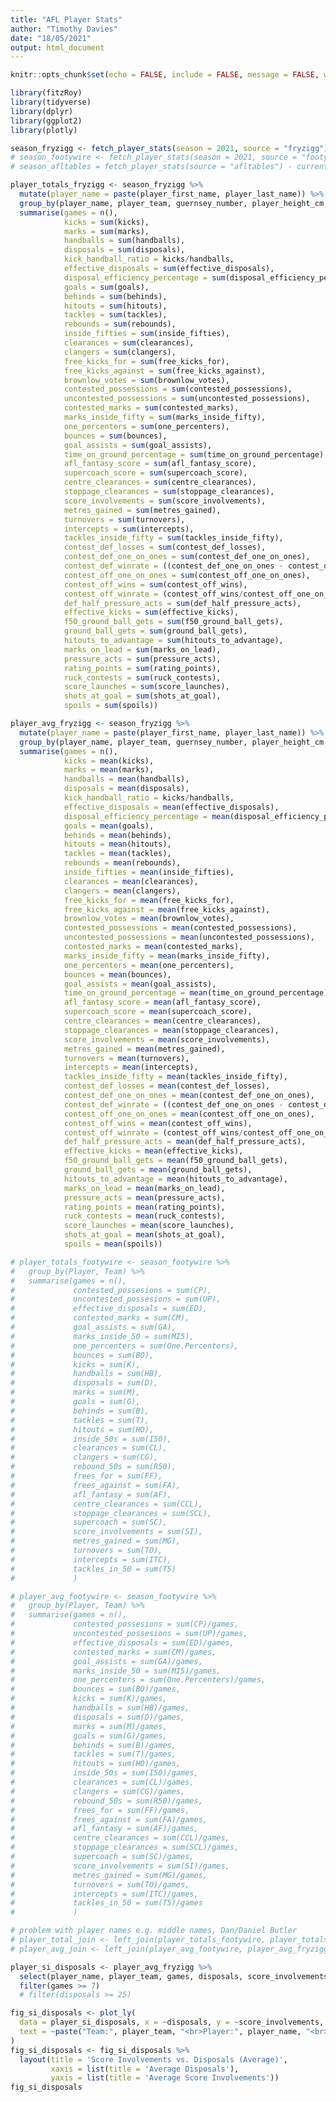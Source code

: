 ```yaml
---
title: "AFL Player Stats"
author: "Timothy Davies"
date: "18/05/2021"
output: html_document
---
```


```r
knitr::opts_chunk$set(echo = FALSE, include = FALSE, message = FALSE, warning = FALSE)
```

```r
library(fitzRoy)
library(tidyverse)
library(dplyr)
library(ggplot2)
library(plotly)
```

```r
season_fryzigg <- fetch_player_stats(season = 2021, source = "fryzigg") # fryzigg does not have SC scores
# season_footywire <- fetch_player_stats(season = 2021, source = "footywire") # currently footywire has SC scores, fryzigg does not
# season_afltables = fetch_player_stats(source = "afltables") - currently has error that is fixed in devtools version of fitzRoy
```

```r
player_totals_fryzigg <- season_fryzigg %>% 
  mutate(player_name = paste(player_first_name, player_last_name)) %>% 
  group_by(player_name, player_team, guernsey_number, player_height_cm, player_weight_kg) %>% 
  summarise(games = n(),
            kicks = sum(kicks),
            marks = sum(marks),
            handballs = sum(handballs),
            disposals = sum(disposals),
            kick_handball_ratio = kicks/handballs,
            effective_disposals = sum(effective_disposals),
            disposal_efficiency_percentage = sum(disposal_efficiency_percentage),
            goals = sum(goals),
            behinds = sum(behinds),
            hitouts = sum(hitouts),
            tackles = sum(tackles),
            rebounds = sum(rebounds),
            inside_fifties = sum(inside_fifties),
            clearances = sum(clearances),
            clangers = sum(clangers),
            free_kicks_for = sum(free_kicks_for),
            free_kicks_against = sum(free_kicks_against),
            brownlow_votes = sum(brownlow_votes),
            contested_possessions = sum(contested_possessions),
            uncontested_possessions = sum(uncontested_possessions),
            contested_marks = sum(contested_marks),
            marks_inside_fifty = sum(marks_inside_fifty),
            one_percenters = sum(one_percenters),
            bounces = sum(bounces),
            goal_assists = sum(goal_assists),
            time_on_ground_percentage = sum(time_on_ground_percentage),
            afl_fantasy_score = sum(afl_fantasy_score),
            supercoach_score = sum(supercoach_score),
            centre_clearances = sum(centre_clearances),
            stoppage_clearances = sum(stoppage_clearances),
            score_involvements = sum(score_involvements),
            metres_gained = sum(metres_gained),
            turnovers = sum(turnovers),
            intercepts = sum(intercepts),
            tackles_inside_fifty = sum(tackles_inside_fifty),
            contest_def_losses = sum(contest_def_losses),
            contest_def_one_on_ones = sum(contest_def_one_on_ones),
            contest_def_winrate = ((contest_def_one_on_ones - contest_def_losses)/contest_def_one_on_ones)*100,
            contest_off_one_on_ones = sum(contest_off_one_on_ones),
            contest_off_wins = sum(contest_off_wins),
            contest_off_winrate = (contest_off_wins/contest_off_one_on_ones)*100,
            def_half_pressure_acts = sum(def_half_pressure_acts),
            effective_kicks = sum(effective_kicks),
            f50_ground_ball_gets = sum(f50_ground_ball_gets),
            ground_ball_gets = sum(ground_ball_gets),
            hitouts_to_advantage = sum(hitouts_to_advantage),
            marks_on_lead = sum(marks_on_lead),
            pressure_acts = sum(pressure_acts),
            rating_points = sum(rating_points),
            ruck_contests = sum(ruck_contests),
            score_launches = sum(score_launches),
            shots_at_goal = sum(shots_at_goal),
            spoils = sum(spoils))
```

```r
player_avg_fryzigg <- season_fryzigg %>% 
  mutate(player_name = paste(player_first_name, player_last_name)) %>% 
  group_by(player_name, player_team, guernsey_number, player_height_cm, player_weight_kg) %>% 
  summarise(games = n(),
            kicks = mean(kicks),
            marks = mean(marks),
            handballs = mean(handballs),
            disposals = mean(disposals),
            kick_handball_ratio = kicks/handballs,
            effective_disposals = mean(effective_disposals),
            disposal_efficiency_percentage = mean(disposal_efficiency_percentage),
            goals = mean(goals),
            behinds = mean(behinds),
            hitouts = mean(hitouts),
            tackles = mean(tackles),
            rebounds = mean(rebounds),
            inside_fifties = mean(inside_fifties),
            clearances = mean(clearances),
            clangers = mean(clangers),
            free_kicks_for = mean(free_kicks_for),
            free_kicks_against = mean(free_kicks_against),
            brownlow_votes = mean(brownlow_votes),
            contested_possessions = mean(contested_possessions),
            uncontested_possessions = mean(uncontested_possessions),
            contested_marks = mean(contested_marks),
            marks_inside_fifty = mean(marks_inside_fifty),
            one_percenters = mean(one_percenters),
            bounces = mean(bounces),
            goal_assists = mean(goal_assists),
            time_on_ground_percentage = mean(time_on_ground_percentage),
            afl_fantasy_score = mean(afl_fantasy_score),
            supercoach_score = mean(supercoach_score),
            centre_clearances = mean(centre_clearances),
            stoppage_clearances = mean(stoppage_clearances),
            score_involvements = mean(score_involvements),
            metres_gained = mean(metres_gained),
            turnovers = mean(turnovers),
            intercepts = mean(intercepts),
            tackles_inside_fifty = mean(tackles_inside_fifty),
            contest_def_losses = mean(contest_def_losses),
            contest_def_one_on_ones = mean(contest_def_one_on_ones),
            contest_def_winrate = ((contest_def_one_on_ones - contest_def_losses)/contest_def_one_on_ones)*100,
            contest_off_one_on_ones = mean(contest_off_one_on_ones),
            contest_off_wins = mean(contest_off_wins),
            contest_off_winrate = (contest_off_wins/contest_off_one_on_ones)*100,
            def_half_pressure_acts = mean(def_half_pressure_acts),
            effective_kicks = mean(effective_kicks),
            f50_ground_ball_gets = mean(f50_ground_ball_gets),
            ground_ball_gets = mean(ground_ball_gets),
            hitouts_to_advantage = mean(hitouts_to_advantage),
            marks_on_lead = mean(marks_on_lead),
            pressure_acts = mean(pressure_acts),
            rating_points = mean(rating_points),
            ruck_contests = mean(ruck_contests),
            score_launches = mean(score_launches),
            shots_at_goal = mean(shots_at_goal),
            spoils = mean(spoils))
```


```r
# player_totals_footywire <- season_footywire %>% 
#   group_by(Player, Team) %>% 
#   summarise(games = n(),
#             contested_possesions = sum(CP),
#             uncontested_possesions = sum(UP),
#             effective_disposals = sum(ED),
#             contested_marks = sum(CM),
#             goal_assists = sum(GA),
#             marks_inside_50 = sum(MI5),
#             one_percenters = sum(One.Percenters),
#             bounces = sum(BO),
#             kicks = sum(K),
#             handballs = sum(HB),
#             disposals = sum(D),
#             marks = sum(M),
#             goals = sum(G),
#             behinds = sum(B),
#             tackles = sum(T),
#             hitouts = sum(HO),
#             inside_50s = sum(I50),
#             clearances = sum(CL),
#             clangers = sum(CG),
#             rebound_50s = sum(R50),
#             frees_for = sum(FF),
#             frees_against = sum(FA),
#             afl_fantasy = sum(AF),
#             centre_clearances = sum(CCL),
#             stoppage_clearances = sum(SCL),
#             supercoach = sum(SC),
#             score_involvements = sum(SI),
#             metres_gained = sum(MG),
#             turnovers = sum(TO),
#             intercepts = sum(ITC),
#             tackles_in_50 = sum(T5)
#             )
```

```r
# player_avg_footywire <- season_footywire %>% 
#   group_by(Player, Team) %>% 
#   summarise(games = n(),
#             contested_possesions = sum(CP)/games,
#             uncontested_possesions = sum(UP)/games,
#             effective_disposals = sum(ED)/games,
#             contested_marks = sum(CM)/games,
#             goal_assists = sum(GA)/games,
#             marks_inside_50 = sum(MI5)/games,
#             one_percenters = sum(One.Percenters)/games,
#             bounces = sum(BO)/games,
#             kicks = sum(K)/games,
#             handballs = sum(HB)/games,
#             disposals = sum(D)/games,
#             marks = sum(M)/games,
#             goals = sum(G)/games,
#             behinds = sum(B)/games,
#             tackles = sum(T)/games,
#             hitouts = sum(HO)/games,
#             inside_50s = sum(I50)/games,
#             clearances = sum(CL)/games,
#             clangers = sum(CG)/games,
#             rebound_50s = sum(R50)/games,
#             frees_for = sum(FF)/games,
#             frees_against = sum(FA)/games,
#             afl_fantasy = sum(AF)/games,
#             centre_clearances = sum(CCL)/games,
#             stoppage_clearances = sum(SCL)/games,
#             supercoach = sum(SC)/games,
#             score_involvements = sum(SI)/games,
#             metres_gained = sum(MG)/games,
#             turnovers = sum(TO)/games,
#             intercepts = sum(ITC)/games,
#             tackles_in_50 = sum(T5)/games
#             )
```


```r
# problem with player names e.g. middle names, Dan/Daniel Butler
# player_total_join <- left_join(player_totals_footywire, player_totals_fryzigg, by = c("Player" = "player_name", "Team" = "player_team"))
# player_avg_join <- left_join(player_avg_footywire, player_avg_fryzigg, by = c("Player" = "player_name", "Team" = "player_team"))
```


```r
player_si_disposals <- player_avg_fryzigg %>% 
  select(player_name, player_team, games, disposals, score_involvements, goal_assists, clearances) %>% 
  filter(games >= 7)
  # filter(disposals >= 25)

fig_si_disposals <- plot_ly(
  data = player_si_disposals, x = ~disposals, y = ~score_involvements, color = ~clearances,
  text = ~paste("Team:", player_team, "<br>Player:", player_name, "<br>SI:", round(score_involvements, 1), "<br>D:", round(disposals, 1))
)
fig_si_disposals <- fig_si_disposals %>% 
  layout(title = 'Score Involvements vs. Disposals (Average)',
         xaxis = list(title = 'Average Disposals'),
         yaxis = list(title = 'Average Score Involvements'))
fig_si_disposals
```


